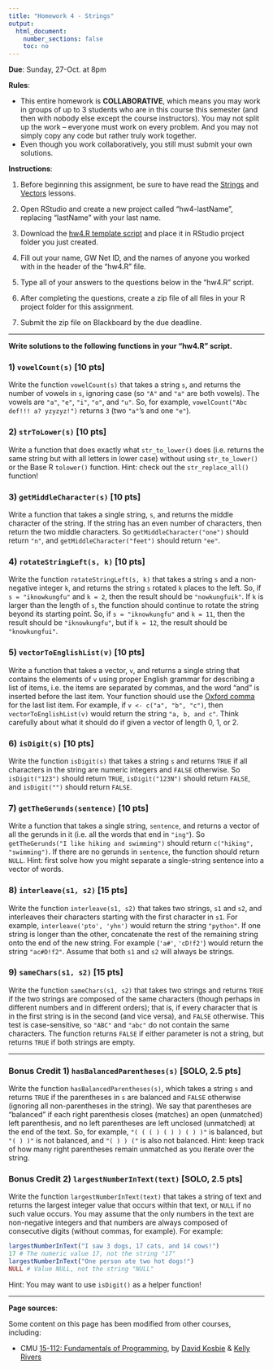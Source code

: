 ```yaml
---
title: "Homework 4 - Strings"
output:
  html_document:
    number_sections: false
    toc: no
---
```


**Due**: Sunday, 27-Oct. at 8pm

**Rules**:

- This entire homework is **COLLABORATIVE**, which means you may work in groups of up to 3 students who are in this course this semester (and then with nobody else except the course instructors). You may not split up the work -- everyone must work on every problem. And you may not simply copy any code but rather truly work together.
- Even though you work collaboratively, you still must submit your own solutions.

**Instructions**:

1) Before beginning this assignment, be sure to have read the [Strings](L7-strings.html) and [Vectors](L6-vectors.html) lessons.

2) Open RStudio and create a new project called "hw4-lastName", replacing "lastName" with your last name.

3) Download the [hw4.R template script](https://github.com/emse6574-gwu/2019-Fall/raw/gh-pages/hw_templates/hw4.R) and place it in RStudio project folder you just created.

4) Fill out your name, GW Net ID, and the names of anyone you worked with in the header of the "hw4.R" file.

5) Type all of your answers to the questions below in the "hw4.R" script.

6) After completing the questions, create a zip file of all files in your R project folder for this assignment.

7) Submit the zip file on Blackboard by the due deadline.

---

**Write solutions to the following functions in your "hw4.R" script.**

### 1) `vowelCount(s)` [10 pts]

Write the function `vowelCount(s)` that takes a string `s`, and returns the number of vowels in `s`, ignoring case (so `"A"` and `"a"` are both vowels). The vowels are `"a"`, `"e"`, `"i"`, `"o"`, and `"u"`. So, for example, `vowelCount("Abc def!!! a? yzyzyz!")` returns `3` (two `"a"`'s and one `"e"`).

### 2) `strToLower(s)` [10 pts]

Write a function that does exactly what `str_to_lower()` does (i.e. returns the same string but with all letters in lower case) without using `str_to_lower()` or the Base R `tolower()` function. Hint: check out the `str_replace_all()` function!

### 3) `getMiddleCharacter(s)` [10 pts]

Write a function that takes a single string, `s`, and returns the middle character of the string. If the string has an even number of characters, then return the two middle characters. So `getMiddleCharacter("one")` should return `"n"`, and `getMiddleCharacter("feet")` should return `"ee"`.

### 4) `rotateStringLeft(s, k)` [10 pts]

Write the function `rotateStringLeft(s, k)` that takes a string `s` and a non-negative integer `k`, and returns the string `s` rotated `k` places to the left. So, if `s = "iknowkungfu"` and `k = 2`, then the result should be `"nowkungfuik"`. If `k` is larger than the length of `s`, the function should continue to rotate the string beyond its starting point. So, if `s = "iknowkungfu"` and `k = 11`, then the result should be `"iknowkungfu"`, but if `k = 12`, the result should be `"knowkungfui"`.

### 5) `vectorToEnglishList(v)` [10 pts]

Write a function that takes a vector, `v`, and returns a single string that contains the elements of `v` using proper English grammar for describing a list of items, i.e. the items are separated by commas, and the word "and" is inserted before the last item. Your function should use the [Oxford comma](https://en.wikipedia.org/wiki/Serial_comma) for the last list item. For example, if `v <- c("a", "b", "c")`, then `vectorToEnglishList(v)` would return the string `"a, b, and c"`. Think carefully about what it should do if given a vector of length 0, 1, or 2.

### 6) `isDigit(s)` [10 pts]

Write the function `isDigit(s)` that takes a string `s` and returns `TRUE` if all characters in the string are numeric integers and `FALSE` otherwise. So `isDigit("123")` should return `TRUE`, `isDigit("123N")` should return `FALSE`, and `isDigit("")` should return `FALSE`.

### 7) `getTheGerunds(sentence)` [10 pts]

Write a function that takes a single string, `sentence`, and returns a vector of all the gerunds in it (i.e. all the words that end in `"ing"`). So `getTheGerunds("I like hiking and swimming")` should return `c("hiking", "swimming")`. If there are no gerunds in `sentence`, the function should return `NULL`. Hint: first solve how you might separate a single-string sentence into a vector of words.

### 8) `interleave(s1, s2)` [15 pts]

Write the function `interleave(s1, s2)` that takes two strings, `s1` and `s2`, and interleaves their characters starting with the first character in `s1`. For example, `interleave('pto', 'yhn')` would return the string `"python"`. If one string is longer than the other, concatenate the rest of the remaining string onto the end of the new string. For example (`'a#'`, `'cD!f2'`) would return the string `"ac#D!f2"`. Assume that both `s1` and `s2` will always be strings.

### 9) `sameChars(s1, s2)` [15 pts]

Write the function `sameChars(s1, s2)` that takes two strings and returns `TRUE` if the two strings are composed of the same characters (though perhaps in different numbers and in different orders); that is, if every character that is in the first string is in the second (and vice versa), and `FALSE` otherwise. This test is case-sensitive, so `"ABC"` and `"abc"` do not contain the same characters. The function returns `FALSE` if either parameter is not a string, but returns `TRUE` if both strings are empty.


---

### Bonus Credit 1) `hasBalancedParentheses(s)` [SOLO, 2.5 pts]

Write the function `hasBalancedParentheses(s)`, which takes a string `s` and returns `TRUE` if the parentheses in `s` are balanced and `FALSE` otherwise (ignoring all non-parentheses in the string). We say that parentheses are "balanced" if each right parenthesis closes (matches) an open (unmatched) left parenthesis, and no left parentheses are left unclosed (unmatched) at the end of the text. So, for example, `"( ( ( ) ( ) ) ( ) )"` is balanced, but `"( ) )"` is not balanced, and `"( ) ) ("` is also not balanced. Hint: keep track of how many right parentheses remain unmatched as you iterate over the string.

### Bonus Credit 2) `largestNumberInText(text)` [SOLO, 2.5 pts]

Write the function `largestNumberInText(text)` that takes a string of text and returns the largest integer value that occurs within that text, or `NULL` if no such value occurs. You may assume that the only numbers in the text are non-negative integers and that numbers are always composed of consecutive digits (without commas, for example). For example:

```r
largestNumberInText("I saw 3 dogs, 17 cats, and 14 cows!")
17 # The numeric value 17, not the string "17"
largestNumberInText("One person ate two hot dogs!")
NULL # Value NULL, not the string "NULL"
```

Hint: You may want to use `isDigit()` as a helper function!

---

**Page sources**:

Some content on this page has been modified from other courses, including:

- CMU [15-112: Fundamentals of Programming](http://www.kosbie.net/cmu/spring-17/15-112/), by [David Kosbie](http://www.kosbie.net/cmu/) & [Kelly Rivers](https://hcii.cmu.edu/people/kelly-rivers)
